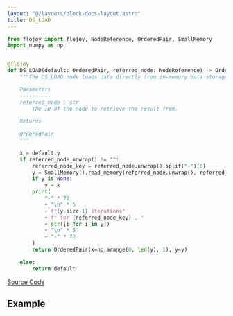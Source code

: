 ```yaml
---
layout: "@/layouts/block-docs-layout.astro"
title: DS_LOAD
---
```



<PythonDocsDisplay docstring={docstring} />

```python
from flojoy import flojoy, NodeReference, OrderedPair, SmallMemory
import numpy as np


@flojoy
def DS_LOAD(default: OrderedPair, referred_node: NodeReference) -> OrderedPair:
    """The DS_LOAD node loads data directly from in-memory data storage.

    Parameters
    ----------
    referred_node : str
        The ID of the node to retrieve the result from.

    Returns
    -------
    OrderedPair
    """

    x = default.y
    if referred_node.unwrap() != "":
        referred_node_key = referred_node.unwrap().split("-")[0]
        y = SmallMemory().read_memory(referred_node.unwrap(), referred_node_key)
        if y is None:
            y = x
        print(
            "-" * 72
            + "\n" * 5
            + f"{y.size-1} iterations"
            + f" for {referred_node_key} , "
            + str([i for i in y])
            + "\n" * 5
            + "-" * 72
        )
        return OrderedPair(x=np.arange(0, len(y), 1), y=y)

    else:
        return default

```

[Source Code](https://github.com/flojoy-ai/blocks/blob/main/blocks/LOADERS/INTERNAL_MEMORY/DS_LOAD/DS_LOAD.py)

## Example
